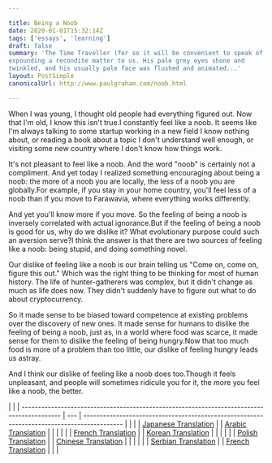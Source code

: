 ```yaml
---

title: Being a Noob
date: 2020-01-01T15:32:14Z
tags: ['essays', 'learning']
draft: false
summary: 'The Time Traveller (for so it will be convenient to speak of him) was
expounding a recondite matter to us. His pale grey eyes shone and
twinkled, and his usually pale face was flushed and animated...'
layout: PostSimple
canonicalUrl: http://www.paulgraham.com/noob.html

---
```


When I was young, I thought old people had everything figured out. Now that I'm old, I know this isn't true.I constantly feel like a noob. It seems like I'm always talking to some startup working in a new field I know nothing about, or reading a book about a topic I don't understand well enough, or visiting some new country where I don't know how things work.

It's not pleasant to feel like a noob. And the word "noob" is certainly not a compliment. And yet today I realized something encouraging about being a noob: the more of a noob you are locally, the less of a noob you are globally.For example, if you stay in your home country, you'll feel less of a noob than if you move to Farawavia, where everything works differently.

And yet you'll know more if you move. So the feeling of being a noob is inversely correlated with actual ignorance.But if the feeling of being a noob is good for us, why do we dislike it? What evolutionary purpose could such an aversion serve?I think the answer is that there are two sources of feeling like a noob: being stupid, and doing something novel.

Our dislike of feeling like a noob is our brain telling us "Come on, come on, figure this out." Which was the right thing to be thinking for most of human history. The life of hunter-gatherers was complex, but it didn't change as much as life does now. They didn't suddenly have to figure out what to do about cryptocurrency.

So it made sense to be biased toward competence at existing problems over the discovery of new ones. It made sense for humans to dislike the feeling of being a noob, just as, in a world where food was scarce, it made sense for them to dislike the feeling of being hungry.Now that too much food is more of a problem than too little, our dislike of feeling hungry leads us astray.

And I think our dislike of feeling like a noob does too.Though it feels unpleasant, and people will sometimes ridicule you for it, the more you feel like a noob, the better.

|                                                                                            |
| ------------------------------------------------------------------------------------------ | --- | ------------------------------------------------------------------------------------------ |
|                                                                                            |
| [Japanese Translation](https://note.com/tokyojack/n/n199d0f1a0ec6)                         |     | [Arabic Translation](https://tldrarabiccontents.blogspot.com/2020/01/blog-post_20.html)    |
|                                                                                            |
|                                                                                            |
| [French Translation](https://corrigan2.blogspot.com/2020/01/etre-un-noob-paul-graham.html) |     | [Korean Translation](https://soojin.ro/blog/noob)                                          |
|                                                                                            |
|                                                                                            |
| [Polish Translation](https://stronglyagainst.com/pgraham-being-a-noob/)                    |     | [Chinese Translation](https://qcngt.com/2020/04/18/noob.html)                              |
|                                                                                            |
|                                                                                            |
| [Serbian Translation](https://jelenadobric.com/writing-translations/biti-noob-paul-graham) |     | [French Translation](https://corrigan2.blogspot.com/2020/01/etre-un-noob-paul-graham.html) |
|                                                                                            |
